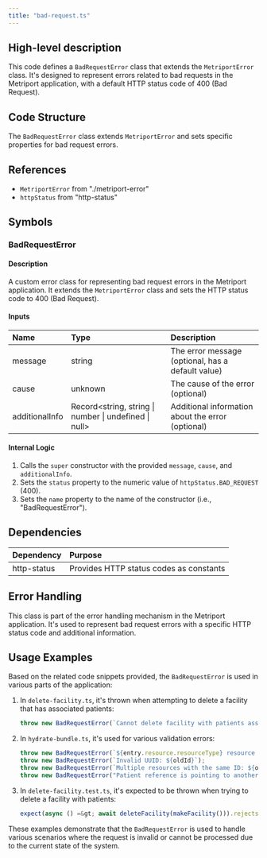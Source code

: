```yaml
---
title: "bad-request.ts"
---
```


## High-level description
This code defines a `BadRequestError` class that extends the `MetriportError` class. It's designed to represent errors related to bad requests in the Metriport application, with a default HTTP status code of 400 (Bad Request).

## Code Structure
The `BadRequestError` class extends `MetriportError` and sets specific properties for bad request errors.

## References
- `MetriportError` from "./metriport-error"
- `httpStatus` from "http-status"

## Symbols

### BadRequestError
#### Description
A custom error class for representing bad request errors in the Metriport application. It extends the `MetriportError` class and sets the HTTP status code to 400 (Bad Request).

#### Inputs
| Name | Type | Description |
|:-----|:-----|:------------|
| message | string | The error message (optional, has a default value) |
| cause | unknown | The cause of the error (optional) |
| additionalInfo | Record&lt;string, string \| number \| undefined \| null&gt; | Additional information about the error (optional) |

#### Internal Logic
1. Calls the `super` constructor with the provided `message`, `cause`, and `additionalInfo`.
2. Sets the `status` property to the numeric value of `httpStatus.BAD_REQUEST` (400).
3. Sets the `name` property to the name of the constructor (i.e., "BadRequestError").

## Dependencies
| Dependency | Purpose |
|:-----------|:--------|
| http-status | Provides HTTP status codes as constants |

## Error Handling
This class is part of the error handling mechanism in the Metriport application. It's used to represent bad request errors with a specific HTTP status code and additional information.

## Usage Examples
Based on the related code snippets provided, the `BadRequestError` is used in various parts of the application:

1. In `delete-facility.ts`, it's thrown when attempting to delete a facility that has associated patients:
   ```typescript
   throw new BadRequestError(`Cannot delete facility with patients associated to it`);
   ```

2. In `hydrate-bundle.ts`, it's used for various validation errors:
   ```typescript
   throw new BadRequestError(`${entry.resource.resourceType} resource is missing the ID!`);
   throw new BadRequestError(`Invalid UUID: ${oldId}`);
   throw new BadRequestError(`Multiple resources with the same ID: ${oldId}`);
   throw new BadRequestError("Patient reference is pointing to another patient!");
   ```

3. In `delete-facility.test.ts`, it's expected to be thrown when trying to delete a facility with patients:
   ```typescript
   expect(async () =&gt; await deleteFacility(makeFacility())).rejects.toThrow(BadRequestError);
   ```

These examples demonstrate that the `BadRequestError` is used to handle various scenarios where the request is invalid or cannot be processed due to the current state of the system.